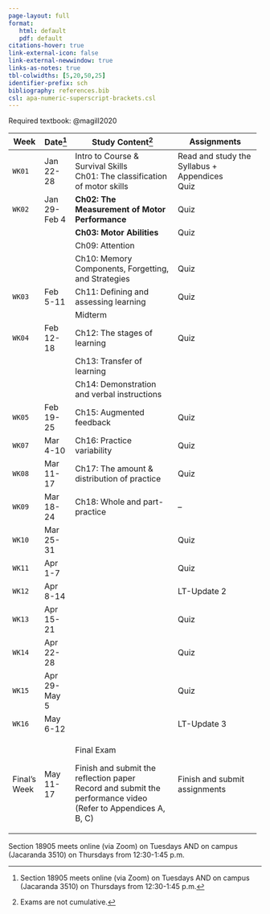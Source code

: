 ```yaml
---
page-layout: full
format: 
   html: default
   pdf: default
citations-hover: true
link-external-icon: false
link-external-newwindow: true
links-as-notes: true
tbl-colwidths: [5,20,50,25]
identifier-prefix: sch
bibliography: references.bib
csl: apa-numeric-superscript-brackets.csl
---
```


Required textbook: @magill2020

+--------------+--------------+-----------------------------------------------------+-------------------------------------------+
| Week         | Date[^1]     | Study Content[^2]                                   | Assignments                               |
+==============+==============+=====================================================+===========================================+
| `WK01`       | Jan 22-28    | Intro to Course & Survival Skills\                  | Read and study the Syllabus + Appendices\ |
|              |              | Ch01: The classification of motor skills            | Quiz                                      |
+--------------+--------------+-----------------------------------------------------+-------------------------------------------+
| `WK02`       | Jan 29-Feb 4 | **Ch02: The Measurement of Motor Performance**      | Quiz                                      |
+--------------+--------------+-----------------------------------------------------+-------------------------------------------+
|              |              | **Ch03: Motor Abilities**                           | Quiz                                      |
+--------------+--------------+-----------------------------------------------------+-------------------------------------------+
|              |              | Ch09: Attention                                     |                                           |
+--------------+--------------+-----------------------------------------------------+-------------------------------------------+
|              |              | Ch10: Memory Components, Forgetting, and Strategies | Quiz                                      |
+--------------+--------------+-----------------------------------------------------+-------------------------------------------+
| `WK03`       | Feb 5-11     | Ch11: Defining and assessing learning               | Quiz                                      |
+--------------+--------------+-----------------------------------------------------+-------------------------------------------+
|              |              | Midterm                                             |                                           |
+--------------+--------------+-----------------------------------------------------+-------------------------------------------+
| `WK04`       | Feb 12-18    | Ch12: The stages of learning                        | Quiz                                      |
+--------------+--------------+-----------------------------------------------------+-------------------------------------------+
|              |              | Ch13: Transfer of learning                          |                                           |
+--------------+--------------+-----------------------------------------------------+-------------------------------------------+
|              |              | Ch14: Demonstration and verbal instructions         |                                           |
+--------------+--------------+-----------------------------------------------------+-------------------------------------------+
| `WK05`       | Feb 19-25    | Ch15: Augmented feedback                            | Quiz                                      |
+--------------+--------------+-----------------------------------------------------+-------------------------------------------+
| `WK07`       | Mar 4-10     | Ch16: Practice variability                          | Quiz                                      |
+--------------+--------------+-----------------------------------------------------+-------------------------------------------+
| `WK08`       | Mar 11-17    | Ch17: The amount & distribution of practice         | Quiz                                      |
+--------------+--------------+-----------------------------------------------------+-------------------------------------------+
| `WK09`       | Mar 18-24    | Ch18: Whole and part-practice                       | --                                        |
+--------------+--------------+-----------------------------------------------------+-------------------------------------------+
| `WK10`       | Mar 25-31    |                                                     | Quiz                                      |
+--------------+--------------+-----------------------------------------------------+-------------------------------------------+
| `WK11`       | Apr 1-7      |                                                     | Quiz                                      |
+--------------+--------------+-----------------------------------------------------+-------------------------------------------+
| `WK12`       | Apr 8-14     |                                                     | LT-Update 2                               |
+--------------+--------------+-----------------------------------------------------+-------------------------------------------+
| `WK13`       | Apr 15-21    |                                                     | Quiz                                      |
+--------------+--------------+-----------------------------------------------------+-------------------------------------------+
| `WK14`       | Apr 22-28    |                                                     | Quiz                                      |
+--------------+--------------+-----------------------------------------------------+-------------------------------------------+
| `WK15`       | Apr 29-May 5 |                                                     | Quiz                                      |
+--------------+--------------+-----------------------------------------------------+-------------------------------------------+
| `WK16`       | May 6-12     |                                                     | LT-Update 3                               |
+--------------+--------------+-----------------------------------------------------+-------------------------------------------+
| Final's Week | May 11-17    | Final Exam                                          | Finish and submit assignments             |
|              |              |                                                     |                                           |
|              |              | Finish and submit the reflection paper\             |                                           |
|              |              | Record and submit the performance video\            |                                           |
|              |              | (Refer to Appendices A, B, C)                       |                                           |
+--------------+--------------+-----------------------------------------------------+-------------------------------------------+

[^1]: Section 18905 meets online (via Zoom) on Tuesdays AND on campus (Jacaranda 3510) on Thursdays from 12:30-1:45 p.m.

[^2]: Exams are not cumulative.

::: callout-note
Section 18905 meets online (via Zoom) on Tuesdays AND on campus (Jacaranda 3510) on Thursdays from 12:30-1:45 p.m.
:::
